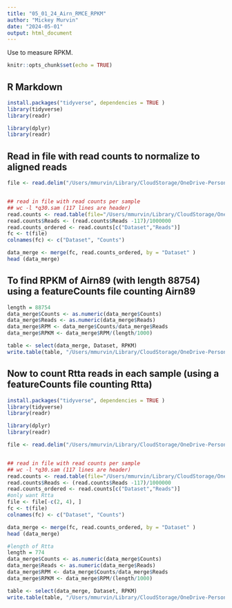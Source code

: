 ```yaml
---
title: "05_01_24_Airn_RMCE_RPKM"
author: "Mickey Murvin"
date: "2024-05-01"
output: html_document
---
```

Use to measure RPKM.

```r
knitr::opts_chunk$set(echo = TRUE)
```

## R Markdown



```r
install.packages("tidyverse", dependencies = TRUE )
library(tidyverse)
library(readr)

library(dplyr)
library(readr)
```

## Read in file with read counts to normalize to aligned reads

```r


file <- read.delim("/Users/mmurvin/Library/CloudStorage/OneDrive-Personal/Computational/Airn_RMCE_splicing_MPC/05_01_24/Airn_fc_total.txt", header = FALSE) 


## read in file with read counts per sample
## wc -l *q30.sam (117 lines are header)
read.counts <- read.table(file="/Users/mmurvin/Library/CloudStorage/OneDrive-Personal/Computational/Airn_RMCE_splicing_MPC/05_01_24/read_counts_Airn.txt", header = TRUE, stringsAsFactors = FALSE)
read.counts$Reads <- (read.counts$Reads -117)/1000000
read.counts_ordered <- read.counts[c("Dataset","Reads")]
fc <- t(file)
colnames(fc) <- c("Dataset", "Counts")

data_merge <- merge(fc, read.counts_ordered, by = "Dataset" )
head (data_merge)

```


## To find RPKM of Airn89 (with length 88754) using a featureCounts file counting Airn89

```r
length = 88754
data_merge$Counts <- as.numeric(data_merge$Counts)
data_merge$Reads <- as.numeric(data_merge$Reads)
data_merge$RPM <- data_merge$Counts/data_merge$Reads
data_merge$RPKM <- data_merge$RPM/(length/1000)

table <- select(data_merge, Dataset, RPKM)
write.table(table, "/Users/mmurvin/Library/CloudStorage/OneDrive-Personal/Computational/Airn_RMCE_splicing_MPC/05_01_24/rmce_Airn89_rpkm-summary.txt", append = FALSE, sep = "\t", row.names = FALSE, col.names = TRUE, quote = FALSE)
```

## Now to count Rtta reads in each sample (using a featureCounts file counting Rtta)



```r
install.packages("tidyverse", dependencies = TRUE )
library(tidyverse)
library(readr)

library(dplyr)
library(readr)
```


```r


file <- read.delim("/Users/mmurvin/Library/CloudStorage/OneDrive-Personal/Computational/Airn_RMCE_splicing_MPC/05_01_24/Rtta_fc_total.txt", header = FALSE) 


## read in file with read counts per sample
## wc -l *q30.sam (117 lines are header)
read.counts <- read.table(file="/Users/mmurvin/Library/CloudStorage/OneDrive-Personal/Computational/Airn_RMCE_splicing_MPC/05_01_24/read_counts.txt", header = TRUE, stringsAsFactors = FALSE)
read.counts$Reads <- (read.counts$Reads -117)/1000000
read.counts_ordered <- read.counts[c("Dataset","Reads")]
#only want Rtta
file <- file[-c(2, 4), ]
fc <- t(file)
colnames(fc) <- c("Dataset", "Counts")

data_merge <- merge(fc, read.counts_ordered, by = "Dataset" )
head (data_merge)

```




```r
#length of Rtta
length = 774
data_merge$Counts <- as.numeric(data_merge$Counts)
data_merge$Reads <- as.numeric(data_merge$Reads)
data_merge$RPM <- data_merge$Counts/data_merge$Reads
data_merge$RPKM <- data_merge$RPM/(length/1000)

table <- select(data_merge, Dataset, RPKM)
write.table(table, "/Users/mmurvin/Library/CloudStorage/OneDrive-Personal/Computational/Airn_RMCE_splicing_MPC/05_01_24/rmce_Rtta_rpkm-summary.txt", append = FALSE, sep = "\t", row.names = FALSE, col.names = TRUE, quote = FALSE)
```


